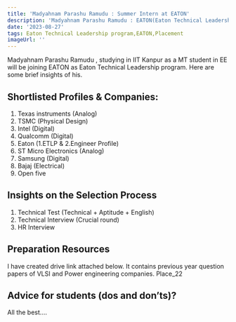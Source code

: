 ```yaml
---
title: 'Madyahnam Parashu Ramudu : Summer Intern at EATON'
description: 'Madyahnam Parashu Ramudu : EATON(Eaton Technical Leadership program)'
date: '2023-08-27'
tags: Eaton Technical Leadership program,EATON,Placement
imageUrl: ''
---
```


Madyahnam Parashu Ramudu , studying in IIT Kanpur as a MT   student in EE will be joining EATON as Eaton Technical Leadership program. Here are some brief insights of his.

## Shortlisted Profiles & Companies:
1. Texas instruments (Analog)
2. TSMC (Physical Design)
3. Intel (Digital)
4. Qualcomm (Digital)
5. Eaton (1.ETLP &amp; 2.Engineer Profile)
6. ST Micro Electronics (Analog)
7. Samsung (Digital)
8. Bajaj (Electrical)
9. Open five

## Insights on the Selection Process
1. Technical Test (Technical + Aptitude + English)
2. Technical Interview (Crucial round)
3. HR Interview

##  Preparation Resources
I have created drive link attached below. It contains previous year question papers of VLSI
and Power engineering companies.
Place_22

## Advice for students (dos and don’ts)? 
All the best….

